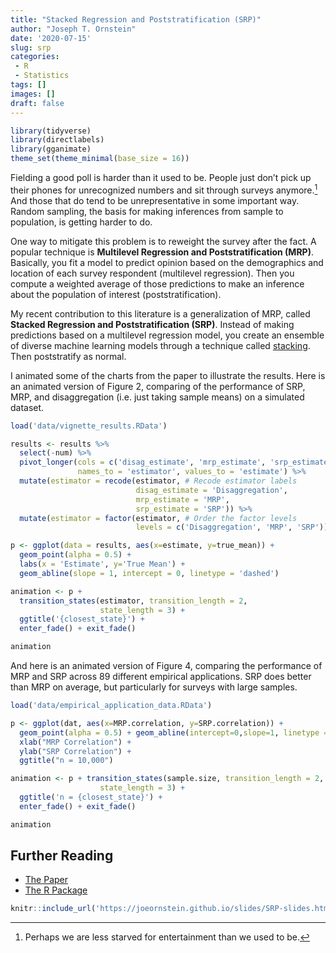 ```yaml
---
title: "Stacked Regression and Poststratification (SRP)"
author: "Joseph T. Ornstein"
date: '2020-07-15'
slug: srp
categories: 
 - R
 - Statistics
tags: []
images: []
draft: false
---
```


```r
library(tidyverse)
library(directlabels)
library(gganimate)
theme_set(theme_minimal(base_size = 16))
```

Fielding a good poll is harder than it used to be. People just don't pick up their phones for unrecognized numbers and sit through surveys anymore.^[Perhaps we are less starved for entertainment than we used to be.] And those that do tend to be unrepresentative in some important way. Random sampling, the basis for making inferences from sample to population, is getting harder to do.

One way to mitigate this problem is to reweight the survey after the fact. A popular technique is **Multilevel Regression and Poststratification (MRP)**. Basically, you fit a model to predict opinion based on the demographics and location of each survey respondent (multilevel regression). Then you compute a weighted average of those predictions to make an inference about the population of interest (poststratification).

My recent contribution to this literature is a generalization of MRP, called **Stacked Regression and Poststratification (SRP)**. Instead of making predictions based on a multilevel regression model, you create an ensemble of diverse machine learning models through a technique called [stacking](https://joeornstein.github.io/publications/stacked_regression_and_poststratification.pdf). Then poststratify as normal.

I animated some of the charts from the paper to illustrate the results. Here is an animated version of Figure 2, comparing of the performance of SRP, MRP, and disaggregation (i.e. just taking sample means) on a simulated dataset.

```r
load('data/vignette_results.RData')

results <- results %>% 
  select(-num) %>% 
  pivot_longer(cols = c('disag_estimate', 'mrp_estimate', 'srp_estimate'), 
               names_to = 'estimator', values_to = 'estimate') %>% 
  mutate(estimator = recode(estimator, # Recode estimator labels
                            disag_estimate = 'Disaggregation',
                            mrp_estimate = 'MRP',
                            srp_estimate = 'SRP')) %>% 
  mutate(estimator = factor(estimator, # Order the factor levels
                            levels = c('Disaggregation', 'MRP', 'SRP')))

p <- ggplot(data = results, aes(x=estimate, y=true_mean)) +
  geom_point(alpha = 0.5) +
  labs(x = 'Estimate', y='True Mean') +
  geom_abline(slope = 1, intercept = 0, linetype = 'dashed')

animation <- p + 
  transition_states(estimator, transition_length = 2,
                    state_length = 3) +
  ggtitle('{closest_state}') +
  enter_fade() + exit_fade()

animation
```

And here is an animated version of Figure 4, comparing the performance of MRP and SRP across 89 different empirical applications. SRP does better than MRP on average, but particularly for surveys with large samples.

```r
load('data/empirical_application_data.RData')

p <- ggplot(dat, aes(x=MRP.correlation, y=SRP.correlation)) + 
  geom_point(alpha = 0.5) + geom_abline(intercept=0,slope=1, linetype = 'dashed') +
  xlab("MRP Correlation") +
  ylab("SRP Correlation") +
  ggtitle("n = 10,000")

animation <- p + transition_states(sample.size, transition_length = 2,
                    state_length = 3) +
  ggtitle('n = {closest_state}') +
  enter_fade() + exit_fade()

animation
```

## Further Reading

- [The Paper](https://doi.org/10.1017/pan.2019.43)
- [The R Package](https://joeornstein.github.io/software/SRP)

```r
knitr::include_url('https://joeornstein.github.io/slides/SRP-slides.html')
```